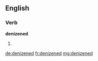 ==English==

===Verb===
'''denizened'''

# {{past of|[[denizen]]}}

[[de:denizened]]
[[fr:denizened]]
[[mg:denizened]]